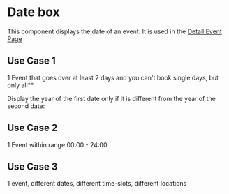 
<Meta of={DateBoxStories} />

# Date box

This component displays the date of an event. It is used in the <a href="?path=/docs/pages-detail-page-event--example">Detail Event Page</a>

## Use Case 1

1 Event that goes over at least 2 days and you can't book single days, but only all\*\*

<Canvas of={DateBoxStories.UseCaseOneExampleOne} />

Display the year of the first date only if it is different from the year of the second date:

<Canvas of={DateBoxStories.UseCaseOneExampleTwo} />

## Use Case 2

1 Event within range 00:00 - 24:00

<Canvas of={DateBoxStories.UseCaseTwo} />

## Use Case 3

1 event, different dates, different time-slots, different locations

<Canvas of={DateBoxStories.UseCaseThreeExampleOne} />

<Canvas of={DateBoxStories.UseCaseThreeExampleTwo} />
